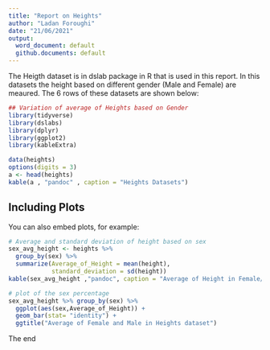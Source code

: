 ```yaml
---
title: "Report on Heights"
author: "Ladan Foroughi"
date: "21/06/2021"
output:
  word_document: default
  github.documents: default
---
```

The Heigth dataset is in dslab package in R that is used in this report. In this datasets the height based on different gender (Male and Female) are meaured. The 6 rows of these datasets are shown below:
```r
## Variation of average of Heights based on Gender
library(tidyverse)
library(dslabs)
library(dplyr)
library(ggplot2)
library(kableExtra)
```
```r
data(heights)
options(digits = 3)
a <- head(heights)
kable(a , "pandoc" , caption = "Heights Datasets")
```

## Including Plots

You can also embed plots, for example:

```r
# Average and standard deviation of height based on sex
sex_avg_height <- heights %>% 
  group_by(sex) %>% 
  summarize(Average_of_Height = mean(height), 
            standard_deviation = sd(height)) 
kable(sex_avg_height ,"pandoc", caption = "Average of Height in Female/Male group")

# plot of the sex percentage 
sex_avg_height %>% group_by(sex) %>%
  ggplot(aes(sex,Average_of_Height)) + 
  geom_bar(stat= "identity") + 
  ggtitle("Average of Female and Male in Heights dataset")
```

The end 

